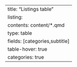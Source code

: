 ---
title: "Listings table"
listing:
 contents: content/*.qmd
 type: table
 fields: [categories,subtitle]
 table-hover: true
 categories: true
---